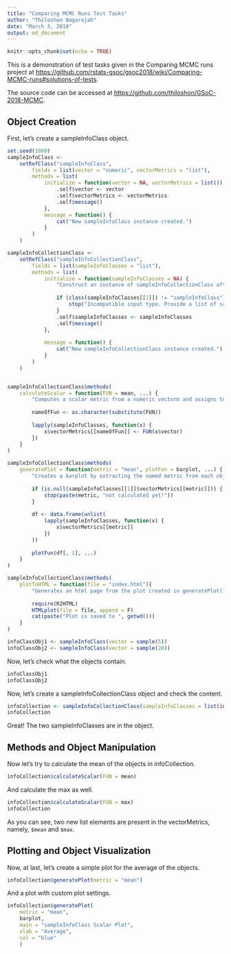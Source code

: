 ```yaml
---
title: "Comparing MCMC Runs Test Tasks"
author: "Thiloshon Nagarajah"
date: "March 3, 2018"
output: md_document
---
```


```r
knitr::opts_chunk$set(echo = TRUE)
```

This is a demonstration of test tasks given in the Comparing MCMC runs project at <https://github.com/rstats-gsoc/gsoc2018/wiki/Comparing-MCMC-runs#solutions-of-tests>.

The source code can be accessed at <https://github.com/thiloshon/GSoC-2018-MCMC>.

## Object Creation
First, let's create a sampleInfoClass object.

```r
set.seed(1000)
sampleInfoClass <-
    setRefClass("sampleInfoClass",
        fields = list(vector = "numeric", vectorMetrics = "list"),
        methods = list(
            initialize = function(vector = NA, vectorMetrics = list()) {
                .self$vector <- vector
                .self$vectorMetrics <- vectorMetrics
                .self$message()
            },
            message = function() {
                cat("New sampleInfoClass instance created.")
            }
        )
    )

sampleInfoCollectionClass <-
    setRefClass("sampleInfoCollectionClass",
        fields = list(sampleInfoClasses = "list"),
        methods = list(
            initialize = function(sampleInfoClasses = NA) {
                "Construct an instance of sampleInfoCollectionClass after validating the type."
                
                if (class(sampleInfoClasses[[1]]) != "sampleInfoClass") {
                    stop("Incompatible input type. Provide a list of sampleInfoClass")
                }
                .self$sampleInfoClasses <- sampleInfoClasses
                .self$message()
            },
            
            message = function() {
                cat("New sampleInfoCollectionClass instance created.")
            }
        )
    )


sampleInfoCollectionClass$methods(
    calculateScalar = function(FUN = mean, ...) {
        "Computes a scalar metric from a numeric vectorm and assigns to the object"
        
        nameOfFun <- as.character(substitute(FUN))
        
        lapply(sampleInfoClasses, function(x) {
            x$vectorMetrics[[nameOfFun]] <- FUN(x$vector)
        })
    }
)

sampleInfoCollectionClass$methods(
    generatePlot = function(metric = "mean", plotFun = barplot, ...) {
        "Creates a barplot by extracting the named metric from each object"
        
        if (is.null(sampleInfoClasses[[1]]$vectorMetrics[[metric]])) {
            stop(paste(metric, "not calculated yet!"))
        }
        
        df <- data.frame(unlist(
            lapply(sampleInfoClasses, function(x) {
                x$vectorMetrics[[metric]]
            })
        ))
        
        plotFun(df[, 1], ...)
    }
)

sampleInfoCollectionClass$methods(
    plotToHTML = function(file = "index.html"){
        "Generates an html page from the plot created in generatePlot() function"
        
        require(R2HTML)
        HTMLplot(file = file, append = F)
        cat(paste("Plot is saved to ", getwd()))
    }   
)
```


```r
infoClassObj1 <- sampleInfoClass(vector = sample(5))
infoClassObj2 <- sampleInfoClass(vector = sample(20))
```

Now, let's check what the objects contain.

```r
infoClassObj1
infoClassObj2
```

Now, let's create a sampleInfoCollectionClass object and check the content.

```r
infoCollection <- sampleInfoCollectionClass(sampleInfoClasses = list(infoClassObj1, infoClassObj2))
infoCollection
```

Great! The two sampleInfoClasses are in the object. 

## Methods and Object Manipulation

Now let's try to calculate the mean of the objects in infoCollection.

```r
infoCollection$calculateScalar(FUN = mean)
```

And calculate the max as well.

```r
infoCollection$calculateScalar(FUN = max)
infoCollection
```

As you can see, two new list elements are present in the vectorMetrics, namely, `$mean` and `$max`.


## Plotting and Object Visualization

Now, at last, let's create a simple plot for the average of the objects.

```r
infoCollection$generatePlot(metric = "mean")
```

And a plot with custom plot settings.

```r
infoCollection$generatePlot(
    metric = "mean",
    barplot,
    main = "sampleInfoClass Scalar Plot",
    xlab = "Average",
    col = "blue"
    )
```









